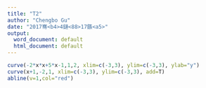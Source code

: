 ```yaml
---
title: "T2"
author: "Chengbo Gu"
date: "2017骞<b4>4鏈<88>17鏃<a5>"
output:
  word_document: default
  html_document: default
---
```


```r
curve(-2*x*x+5*x-1,1,2, xlim=c(-3,3), ylim=c(-3,3), ylab="y")
curve(x+1,-2,1, xlim=c(-3,3), ylim=c(-3,3), add=T)
abline(v=1,col="red")
```